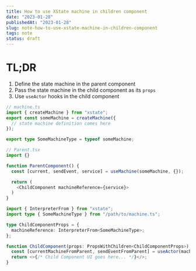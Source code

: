 ```yaml
---
title: How to use XState machine in children component
date: "2023-01-28"
publishedAt: "2023-01-28"
slug: note-how-to-use-xstate-machine-in-children-component
tags: note
status: draft
---
```


# TL;DR

1. Define the state machine in the parent component
2. Pass the state machine in the child component as its `props`
3. Use `useActor` hooks in the child component

```typescript
// machine.ts
import { createMachine } from "xstate";
export const someMachine = createMachine({
  // state machine definition comes here
});

export type SomeMachineType = typeof someMachine;
```

```typescript
// Parent.tsx
import {}

function ParentComponent() {
  const [current, sendEvent, service] = useMachine(someMachine, {});

  return (
    <ChildComponent machineReference={service}>
  )
}
```

```typescript
import { InterpreterFrom } from "xstate";
import type { SomeMachineType } from "/path/to/machine.ts";

type ChildComponentProps = {
  machineReference: InterpreterFrom<SomeMachineType>;
};

function ChildComponent(props: PropsWithChildren<ChildComponentProps>) {
  const [currentMachineFromParent, sendEventFromParent] = useActor(machine);
  return <>{/* Child Component UI goes here... */}</>;
}
```
